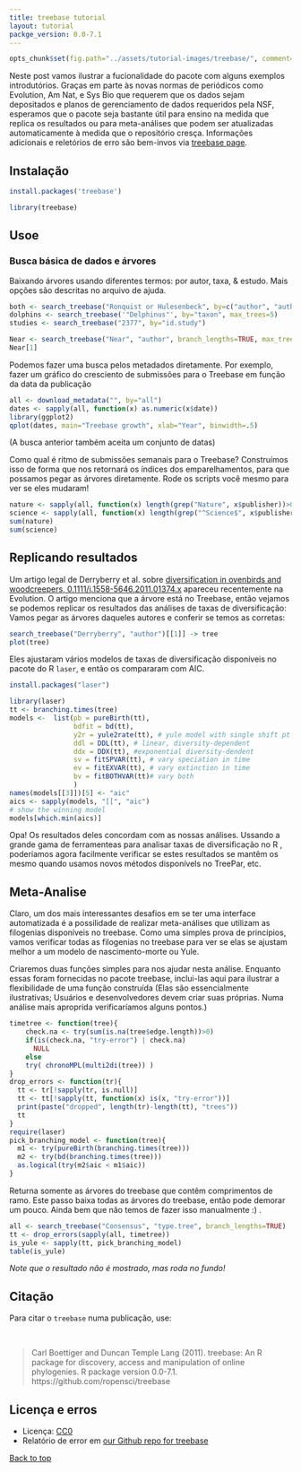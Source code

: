 ```yaml
---
title: treebase tutorial
layout: tutorial
packge_version: 0.0-7.1
---
```


```r
opts_chunk$set(fig.path="../assets/tutorial-images/treebase/", comment=NA, message=FALSE, warning=FALSE)
```

Neste post vamos ilustrar a fucionalidade do pacote com alguns exemplos introdutórios. Graças em parte às novas normas de periódicos como Evolution, Am Nat, e Sys Bio que requerem que os dados sejam depositados e
planos de gerenciamento de dados requeridos pela NSF, esperamos que o pacote seja bastante útil para ensino na medida que replica os resultados ou para meta-análises que podem ser atualizadas automaticamente à medida que o repositório cresça. Informações adicionais e reletórios de erro são bem-invos via [treebase page](http://ropensci.org/packages/treebase.html#support).


<section id="installation">

## Instalação


```r
install.packages('treebase')
```

```r
library(treebase)
```

<section id="usage">

## Usoe

Busca básica de dados e árvores
==========

Baixando árvores usando diferentes termos: por autor, taxa, & estudo. Mais opções são descritas no arquivo de ajuda.

```r
both <- search_treebase("Ronquist or Hulesenbeck", by=c("author", "author"))
dolphins <- search_treebase('"Delphinus"', by="taxon", max_trees=5)
studies <- search_treebase("2377", by="id.study")
```

```r
Near <- search_treebase("Near", "author", branch_lengths=TRUE, max_trees=3)
Near[1]
```

Podemos fazer uma busca pelos metadados diretamente. Por exemplo, fazer um gráfico do cresciento de submissões para o Treebase em função da data da publicação

```r
all <- download_metadata("", by="all")
dates <- sapply(all, function(x) as.numeric(x$date))
library(ggplot2)
qplot(dates, main="Treebase growth", xlab="Year", binwidth=.5)
```

(A busca anterior também aceita um conjunto de datas)

Como qual é ritmo de submissões semanais para o Treebase? Construímos isso de forma que nos retornará os índices dos emparelhamentos, para que possamos pegar as árvores diretamente. Rode os scripts você mesmo para ver se eles mudaram!

```r
nature <- sapply(all, function(x) length(grep("Nature", x$publisher))>0)
science <- sapply(all, function(x) length(grep("^Science$", x$publisher))>0)
sum(nature)
sum(science)
```

Replicando resultados
-------------------

Um artigo legal de Derryberry et al. sobre [diversification in ovenbirds and woodcreepers, 0.1111/j.1558-5646.2011.01374.x](http://www.museum.lsu.edu/brumfield/pubs/furnphylogeny2011.pdf) apareceu recentemente na Evolution. O artigo menciona que a árvore está no Treebase, então vejamos se podemos replicar os resultados das análises de taxas de diversificação: Vamos pegar as árvores daqueles autores e conferir se temos as corretas:

```r
search_treebase("Derryberry", "author")[[1]] -> tree
plot(tree)
```

Eles ajustaram vários modelos de taxas de diversificação disponíveis no pacote do R `laser`, e então os compararam com AIC.

```r
install.packages("laser")
```

```r
library(laser)
tt <- branching.times(tree)
models <-  list(pb = pureBirth(tt),
                bdfit = bd(tt),
                y2r = yule2rate(tt), # yule model with single shift pt
                ddl = DDL(tt), # linear, diversity-dependent
                ddx = DDX(tt), #exponential diversity-dendent
                sv = fitSPVAR(tt), # vary speciation in time
                ev = fitEXVAR(tt), # vary extinction in time
                bv = fitBOTHVAR(tt)# vary both
                )
names(models[[3]])[5] <- "aic"
aics <- sapply(models, "[[", "aic")
# show the winning model
models[which.min(aics)]
```

Opa! Os resultados deles concordam com as nossas análises. Ussando a grande gama de ferramenteas para analisar taxas de diversificação no R , poderíamos agora facilmente verificar se estes resultados se mantêm os mesmo quando usamos novos métodos disponívels no TreePar, etc.

Meta-Analise
-------------

Claro, um dos mais interessantes desafios em se ter uma interface automatizada é a possilidade de realizar meta-análises que utilizam as filogenias disponíveis no treebase. Como uma simples prova de princípios, vamos verificar todas as filogenias no treebase para ver se elas se ajustam melhor a um modelo de nascimento-morte ou Yule.

Criaremos duas funções simples para nos ajudar nesta análise. Enquanto essas foram fornecidas no pacote treebase, inclui-las aqui para ilustrar a flexibilidade de uma função construída (Elas são essencialmente ilustrativas; Usuários e desenvolvedores devem criar suas próprias. Numa análise mais aproprida verificaríamos alguns pontos.)

```r
timetree <- function(tree){
    check.na <- try(sum(is.na(tree$edge.length))>0)
    if(is(check.na, "try-error") | check.na)
      NULL
    else
    try( chronoMPL(multi2di(tree)) )
}
drop_errors <- function(tr){
  tt <- tr[!sapply(tr, is.null)]
  tt <- tt[!sapply(tt, function(x) is(x, "try-error"))]
  print(paste("dropped", length(tr)-length(tt), "trees"))
  tt
}
require(laser)
pick_branching_model <- function(tree){
  m1 <- try(pureBirth(branching.times(tree)))
  m2 <- try(bd(branching.times(tree)))
  as.logical(try(m2$aic < m1$aic))
}
```

Returna somente as árvores do treebase que contêm comprimentos de ramo. Este passo baixa todas as árvores do treebase, então pode demorar um pouco. Ainda bem que não temos de fazer isso manualmente :) .

```r
all <- search_treebase("Consensus", "type.tree", branch_lengths=TRUE)
tt <- drop_errors(sapply(all, timetree))
is_yule <- sapply(tt, pick_branching_model)
table(is_yule)
```

_Note que o resultado não é mostrado, mas roda no fundo!_

<section id="citing">

## Citação

Para citar o `treebase` numa publicação, use:

<br>

> Carl Boettiger and Duncan Temple Lang (2011). treebase: An R package for discovery, access and manipulation of online phylogenies. R package version 0.0-7.1. https://github.com/ropensci/treebase

<section id="license_bugs">

## Licença e erros

* Licença: [CC0](http://creativecommons.org/choose/zero/)
* Relatório de error em [our Github repo for treebase](https://github.com/ropensci/treebase/issues?state=open)

[Back to top](#top)
